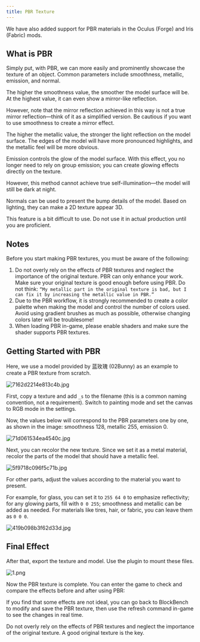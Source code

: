 ```yaml
---
title: PBR Texture
---
```



We have also added support for PBR materials in the Oculus (Forge) and Iris (Fabric) mods.

## What is PBR

Simply put, with PBR, we can more easily and prominently showcase the texture of an object. Common parameters include smoothness, metallic, emission, and normal.

<Card title="Smoothness">

The higher the smoothness value, the smoother the model surface will be. At the highest value, it can even show a mirror-like reflection.

However, note that the mirror reflection achieved in this way is not a true mirror reflection—think of it as a simplified version. Be cautious if you want to use smoothness to create a mirror effect.

</Card>

<Card title="Metallic">

The higher the metallic value, the stronger the light reflection on the model
surface. The edges of the model will have more pronounced highlights, and the
metallic feel will be more obvious.

</Card>

<Card title="Emission">

Emission controls the glow of the model surface. With this effect, you no longer need to rely on group emission; you can create glowing effects directly on the texture.

However, this method cannot achieve true self-illumination—the model will still be dark at night.

</Card>

<Card title="Normal">

Normals can be used to present the bump details of the model. Based on lighting, they can make a 2D texture appear 3D.

This feature is a bit difficult to use. Do not use it in actual production until you are proficient.

</Card>

## Notes

Before you start making PBR textures, you must be aware of the following:

1. Do not overly rely on the effects of PBR textures and neglect the importance of the original texture. PBR can only enhance your work. Make sure your original texture is good enough before using PBR. Do not think: `“My metallic part in the original texture is bad, but I can fix it by increasing the metallic value in PBR.”`
2. Due to the PBR workflow, it is strongly recommended to create a color palette when making the model and control the number of colors used. Avoid using gradient brushes as much as possible, otherwise changing colors later will be troublesome!
3. When loading PBR in-game, please enable shaders and make sure the shader supports PBR textures.

## Getting Started with PBR

Here, we use a model provided by 蓝玫瑰 (02Bunny) as an example to create a PBR texture from scratch.

![7162d2214e813c4b.jpg](/images/KCu37bDxr4LsgeX.jpg)

First, copy a texture and add `_s` to the filename (this is a common naming convention, not a requirement). Switch to painting mode and set the canvas to RGB mode in the settings.

Now, the values below will correspond to the PBR parameters one by one, as shown in the image: smoothness 128, metallic 255, emission 0.

![71d061534ea4540c.jpg](/images/4sXHn6QbT25ImZq.jpg)

Next, you can recolor the new texture. Since we set it as a metal material, recolor the parts of the model that should have a metallic feel.

![5f9718c096f5c71b.jpg](/images/ES9I1VMnwckzlhu.jpg)

For other parts, adjust the values according to the material you want to present.

For example, for glass, you can set it to `255 64 0` to emphasize reflectivity; for any glowing parts, fill with `0 0 255`; smoothness and metallic can be added as needed. For materials like tires, hair, or fabric, you can leave them as `0 0 0`.

![419b098b3f62d33d.jpg](/images/WAjlcXQz4trskGZ.jpg)

## Final Effect

After that, export the texture and model. Use the plugin to mount these files.

![1.png](/images/2mh7ZFRVJzpg5UW.png)

Now the PBR texture is complete. You can enter the game to check and compare the effects before and after using PBR:

<CardGrid>
  <ImageCard src="/images/f5IsdMaKxyem3V2.jpg" title="Before PBR" href="/" />
  <ImageCard src="/images/OMzXqU87EdLcgDm.jpg" title="After PBR" href="/" />
</CardGrid>

If you find that some effects are not ideal, you can go back to BlockBench to modify and save the PBR texture, then use the refresh command in-game to see the changes in real time.

<Aside type="caution">

Do not overly rely on the effects of PBR textures and neglect the importance of the original texture. A good original texture is the key.

</Aside>

